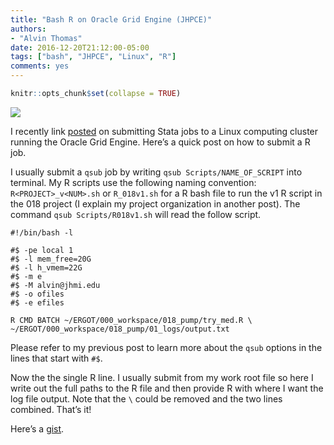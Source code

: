 ```yaml
---
title: "Bash R on Oracle Grid Engine (JHPCE)"
authors: 
- "Alvin Thomas"
date: 2016-12-20T21:12:00-05:00
tags: ["bash", "JHPCE", "Linux", "R"]
comments: yes
---
```


```r
knitr::opts_chunk$set(collapse = TRUE)
```

![](https://raw.githubusercontent.com/alvinthomas/alvinthomas.github.io/master/images/20161220-bash-R.jpg)

I recently link [posted](https://alvinthomas.github.io/2016/12/20/Bash-Stata-on-Oracle-Grid-Engine-JHPCE/) on submitting Stata jobs to a Linux computing cluster running the Oracle Grid Engine. Here's a quick post on how to submit a R job.

I usually submit a `qsub` job by writing `qsub Scripts/NAME_OF_SCRIPT` into terminal. My R scripts use the following naming convention: `R<PROJECT>_v<NUM>.sh` or `R_018v1.sh` for a R bash file to run the v1 R script in the 018 project (I explain my project organization in another post). The command `qsub Scripts/R018v1.sh` will read the follow script. 

```
#!/bin/bash -l

#$ -pe local 1
#$ -l mem_free=20G
#$ -l h_vmem=22G
#$ -m e
#$ -M alvin@jhmi.edu
#$ -o ofiles
#$ -e efiles

R CMD BATCH ~/ERGOT/000_workspace/018_pump/try_med.R \
~/ERGOT/000_workspace/018_pump/01_logs/output.txt
```

Please refer to my previous post to learn more about the `qsub` options in the lines that start with `#$`. 

Now the the single R line. I usually submit from my work root file so here I write out the full paths to the R file and then provide R with where I want the log file output. Note that the `\` could be removed and the two lines combined. That's it! 

Here's a [gist](https://gist.github.com/alvinthomas/87b9aafe0d2770fd3ee41655bf81abf5).
